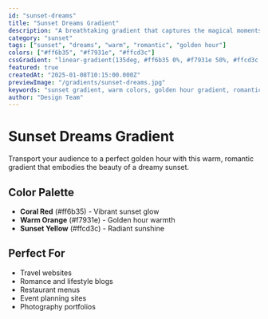 ```yaml
---
id: "sunset-dreams"
title: "Sunset Dreams Gradient"
description: "A breathtaking gradient that captures the magical moments of a perfect sunset"
category: "sunset"
tags: ["sunset", "dreams", "warm", "romantic", "golden hour"]
colors: ["#ff6b35", "#f7931e", "#ffcd3c"]
cssGradient: "linear-gradient(135deg, #ff6b35 0%, #f7931e 50%, #ffcd3c 100%)"
featured: true
createdAt: "2025-01-08T10:15:00.000Z"
previewImage: "/gradients/sunset-dreams.jpg"
keywords: "sunset gradient, warm colors, golden hour gradient, romantic colors"
author: "Design Team"
---
```


# Sunset Dreams Gradient

Transport your audience to a perfect golden hour with this warm, romantic gradient that embodies the beauty of a dreamy sunset.

## Color Palette

- **Coral Red** (#ff6b35) - Vibrant sunset glow
- **Warm Orange** (#f7931e) - Golden hour warmth
- **Sunset Yellow** (#ffcd3c) - Radiant sunshine

## Perfect For

- Travel websites
- Romance and lifestyle blogs
- Restaurant menus
- Event planning sites
- Photography portfolios

